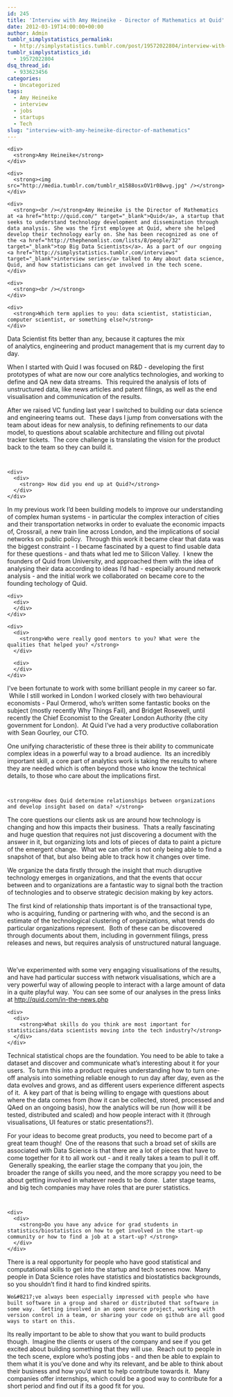 ```yaml
---
id: 245
title: 'Interview with Amy Heineike - Director of Mathematics at Quid'
date: 2012-03-19T14:00:00+00:00
author: Admin
tumblr_simplystatistics_permalink:
  - http://simplystatistics.tumblr.com/post/19572022804/interview-with-amy-heineike-director-of-mathematics
tumblr_simplystatistics_id:
  - 19572022804
dsq_thread_id:
  - 933623456
categories:
  - Uncategorized
tags:
  - Amy Heineike
  - interview
  - jobs
  - startups
  - Tech
slug: "interview-with-amy-heineike-director-of-mathematics"
---
```

<div class="im">
  <div>
    <div>
      <strong>Amy Heineike</strong>
    </div>
    
    <div>
      <strong><img src="http://media.tumblr.com/tumblr_m1588osxOV1r08wvg.jpg" /></strong>
    </div>
    
    <div>
      <strong><br /></strong>Amy Heineike is the Director of Mathematics at <a href="http://quid.com/" target="_blank">Quid</a>, a startup that seeks to understand technology development and dissemination through data analysis. She was the first employee at Quid, where she helped develop their technology early on. She has been recognized as one of the <a href="http://thephenomlist.com/lists/8/people/32" target="_blank">top Big Data Scientists</a>. As a part of our ongoing <a href="http://simplystatistics.tumblr.com/interviews" target="_blank">interview series</a> talked to Amy about data science, Quid, and how statisticians can get involved in the tech scene. 
    </div>
    
    <div>
      <strong><br /></strong>
    </div>
    
    <div>
      <strong>Which term applies to you: data scientist, statistician, computer scientist, or something else?</strong>
    </div>
  </div>
  
  <div>
  </div>
</div>

<div>
  Data Scientist fits better than any, because it captures the mix of analytics, engineering and product management that is my current day to day.  
</div>

<div>
</div>

<div>
</div>

<div>
  When I started with Quid I was focused on R&D - developing the first prototypes of what are now our core analytics technologies, and working to define and QA new data streams.  This required the analysis of lots of unstructured data, like news articles and patent filings, as well as the end visualisation and communication of the results.  
</div>

<div>
</div>

<div>
</div>

<div>
  After we raised VC funding last year I switched to building our data science and engineering teams out.  These days I jump from conversations with the team about ideas for new analysis, to defining refinements to our data model, to questions about scalable architecture and filling out pivotal tracker tickets.  The core challenge is translating the vision for the product back to the team so they can build it.
</div>

<div class="im">
  <div>
     
  </div>
  
  <div>
    <div>
      <div>
        <strong> How did you end up at Quid?</strong>
      </div>
    </div>
  </div>
  
  <div>
  </div>
</div>

<div>
  In my previous work I&#8217;d been building models to improve our understanding of complex human systems - in particular the complex interaction of cities and their transportation networks in order to evaluate the economic impacts of, Crossrail, a new train line across London, and the implications of social networks on public policy.  Through this work it became clear that data was the biggest constraint - I became fascinated by a quest to find usable data for these questions - and thats what led me to Silicon Valley.  I knew the founders of Quid from University, and approached them with the idea of analysing their data according to ideas I&#8217;d had - especially around network analysis - and the initial work we collaborated on became core to the founding techology of Quid.
</div>

<div class="im">
  <div>
  </div>
  
  <div>
    <div>
      <div>
      </div>
    </div>
  </div>
  
  <div>
    <div>
      <div>
        <strong>Who were really good mentors to you? What were the qualities that helped you? </strong>
      </div>
      
      <div>
      </div>
    </div>
  </div>
</div>

<div>
  I&#8217;ve been fortunate to work with some brilliant people in my career so far.  While I still worked in London I worked closely with two behavioural economists - Paul Ormerod, who&#8217;s written some fantastic books on the subject (mostly recently Why Things Fail), and Bridget Rosewell, until recently the Chief Economist to the Greater London Authority (the city government for London).  At Quid I&#8217;ve had a very productive collaboration with Sean Gourley, our CTO.
</div>

<div>
</div>

<div>
</div>

<div>
  One unifying characteristic of these three is their ability to communicate complex ideas in a powerful way to a broad audience.  Its an incredibly important skill, a core part of analytics work is taking the results to where they are needed which is often beyond those who know the technical details, to those who care about the implications first.
</div>

<div class="im">
  <div>
  </div>
  
  <div>
     
  </div>
  
  <div>
    <strong>How does Quid determine relationships between organizations and develop insight based on data? </strong>
  </div>
  
  <div>
  </div>
</div>

<div>
  The core questions our clients ask us are around how technology is changing and how this impacts their business.  Thats a really fascinating and huge question that requires not just discovering a document with the answer in it, but organizing lots and lots of pieces of data to paint a picture of the emergent change.  What we can offer is not only being able to find a snapshot of that, but also being able to track how it changes over time.
</div>

<div>
</div>

<div>
</div>

<div>
  We organize the data firstly through the insight that much disruptive technology emerges in organizations, and that the events that occur between and to organizations are a fantastic way to signal both the traction of technologies and to observe strategic decision making by key actors.
</div>

<div>
</div>

<div>
</div>

<div>
  The first kind of relationship thats important is of the transactional type, who is acquiring, funding or partnering with who, and the second is an estimate of the technological clustering of organizations, what trends do particular organizations represent.  Both of these can be discovered through documents about them, including in government filings, press releases and news, but requires analysis of unstructured natural language.  
</div>

<div>
</div>

<div>
   
</div>

<div>
  We&#8217;ve experimented with some very engaging visualisations of the results, and have had particular success with network visualisations, which are a very powerful way of allowing people to interact with a large amount of data in a quite playful way.  You can see some of our analyses in the press links at <a href="http://quid.com/in-the-news.php" target="_blank"><a href="http://quid.com/in-the-news.php" target="_blank">http://quid.com/in-the-news.php</a></a>
</div>

<div class="im">
  <div>
  </div>
  
  <div>
    <div>
      <div>
        <strong>What skills do you think are most important for statisticians/data scientists moving into the tech industry?</strong>
      </div>
    </div>
  </div>
  
  <div>
  </div>
</div>

<div>
  Technical statistical chops are the foundation. You need to be able to take a dataset and discover and communicate what&#8217;s interesting about it for your users.  To turn this into a product requires understanding how to turn one-off analysis into something reliable enough to run day after day, even as the data evolves and grows, and as different users experience different aspects of it.  A key part of that is being willing to engage with questions about where the data comes from (how it can be collected, stored, processed and QAed on an ongoing basis), how the analytics will be run (how will it be tested, distributed and scaled) and how people interact with it (through visualisations, UI features or static presentations?).  
</div>

<div>
</div>

<div>
</div>

<div>
  For your ideas to become great products, you need to become part of a great team though!  One of the reasons that such a broad set of skills are associated with Data Science is that there are a lot of pieces that have to come together for it to all work out - and it really takes a team to pull it off.  Generally speaking, the earlier stage the company that you join, the broader the range of skills you need, and the more scrappy you need to be about getting involved in whatever needs to be done.  Later stage teams, and big tech companies may have roles that are purer statistics.
</div>

<div class="im">
  <div>
  </div>
  
  <div>
     
  </div>
  
  <div>
    <div>
      <div>
        <strong>Do you have any advice for grad students in statistics/biostatistics on how to get involved in the start-up community or how to find a job at a start-up? </strong>
      </div>
    </div>
  </div>
  
  <div>
  </div>
</div>

<div>
  There is a real opportunity for people who have good statistical and computational skills to get into the startup and tech scenes now.  Many people in Data Science roles have statistics and biostatistics backgrounds, so you shouldn&#8217;t find it hard to find kindred spirits.
</div>

<div>
</div>

<div>
  <div>
    We&#8217;ve always been especially impressed with people who have built software in a group and shared or distributed that software in some way.  Getting involved in an open source project, working with version control in a team, or sharing your code on github are all good ways to start on this.
  </div>
  
  <div>
  </div>
</div>

<div>
</div>

<div>
  Its really important to be able to show that you want to build products though.  Imagine the clients or users of the company and see if you get excited about building something that they will use.  Reach out to people in the tech scene, explore who&#8217;s posting jobs - and then be able to explain to them what it is you&#8217;ve done and why its relevant, and be able to think about their business and how you&#8217;d want to help contribute towards it.  Many companies offer internships, which could be a good way to contribute for a short period and find out if its a good fit for you.
</div></p>

